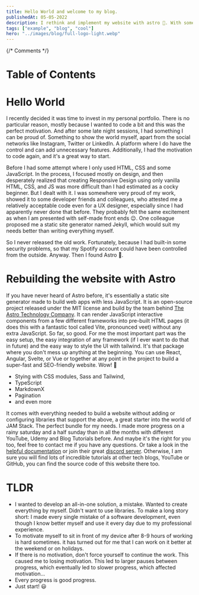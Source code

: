 ```yaml
---
title: Hello World and welcome to my blog. 
publishedAt: 05-05-2022
description: I rethink and implement my website with astro 🚀. With some trial and error I manage to create the MVP within a short time. It was really a lot of fun.
tags: ["example", "blog", "cool"]
hero: "../images/blog/full-logo-light.webp"
---
```




{/* Comments */}

# Table of Contents


<div class="hidden">
<Callout />
</div>

# Hello World

I recently decided it was time to invest in my personal portfolio. There is no particular reason, mostly because I wanted to code a bit and this was the perfect motivation. And after some late night sessions, I had something I can be proud of. Something to show the world myself, apart from the social networks like Instagram, Twitter or LinkedIn. A platform where I do have the control and can add unnecessary features. Additionally, I had the motivation to code again, and it's a great way to start.

Before I had some attempt where I only used HTML, CSS and some JavaScript. In the process, I focused mostly on design, and then desperately realized that creating Responsive Design using only vanilla HTML, CSS, and JS was more difficult than I had estimated as a cocky beginner. But I dealt with it. I was somewhere very proud of my work, showed it to some developer friends and colleagues, who attested me a relatively acceptable code even for a UX designer, especially since I had apparently never done that before. They probably felt the same excitement as when I am presented with self-made front ends 😉. One colleague proposed me a static site generator named Jekyll, which would suit my needs better than writing everything myself.

So I never released the old work. Fortunately, because I had built-in some security problems, so that my Spotify account could have been controlled from the outside. Anyway. Then I found Astro 🚀.

# Rebuilding the website with Astro

If you have never heard of Astro before, it's essentially a static site generator made to build web apps with less JavaScript. It is an open-source project released under the MIT license and build by the team behind [The Astro Technology Company](https://astro.build/company/). It can render JavaScript interactive components from a few different frameworks into pre-built HTML pages (it does this with a fantastic tool called Vite, pronounced veet) without any extra JavaScript. So far, so good. For me the most important part was the easy setup, the easy integration of any framework (if I ever want to do that in future) and the easy way to style the UI with tailwind. It's that package where you don't mess up anything at the beginning.
You can use React, Angular, Svelte, or Vue or together at any point in the project to build a super-fast and SEO-friendly website. Wow! 🥳

- Stying with CSS modules, Sass and Tailwind,
- TypeScript
- MarkdownX
- Pagination
- and even more

It comes with everything needed to build a website without adding or configuring libraries that support the above, a great starter into the world of JAM Stack. The perfect bundle for my needs. I made more progress on a rainy saturday and a half sunday than in all the months with different YouTube, Udemy and Blog Tutorials before. And maybe it's the right for you too, feel free to contact me if you have any questions. Or take a look in the [helpful documentation](https://docs.astro.build/en/getting-started/) or join their great [discord server](https://discord.com/invite/grF4GTXXYm). Otherwise, I am sure you will find lots of incredible tutorials at other tech blogs, YouTube or GitHub, you can find the source code of this website there too.

# TLDR
- I wanted to develop an all-in-one solution, a mistake. Wanted to create everything by myself. Didn't want to use libraries. To make a long story short: I made every single mistake of a software development, even though I know better myself and use it every day due to my professional experience.
- To motivate myself to sit in front of my device after 8-9 hours of working is hard sometimes. it has turned out for me that I can work on it better at the weekend or on holidays.
- If there is no motivation, don't force yourself to continue the work. This caused me to losing motivation. This led to larger pauses between progress, which eventually led to slower progress, which affected motivation...
- Every progress is good progress.
- Just start! 😃
